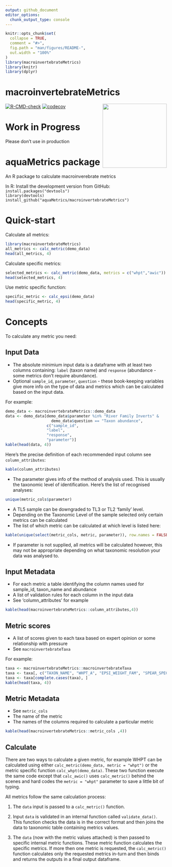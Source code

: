 ```yaml
---
output: github_document
editor_options: 
  chunk_output_type: console
---
```


<!-- README.md is generated from README.Rmd. Please edit that file -->

```r
knitr::opts_chunk$set(
  collapse = TRUE,
  comment = "#>",
  fig.path = "man/figures/README-",
  out.width = "100%"
)
library(macroinvertebrateMetrics)
library(knitr)
library(dplyr)
```

# macroinvertebrateMetrics
<img src='https://github.com/aquaMetrics/macroinvertebrateMetrics/blob/master/man/figures/macro_logo.png?raw=true' align="right" width="200" />

<!-- badges: start -->
[![R-CMD-check](https://github.com/aquaMetrics/macroinvertebrateMetrics/actions/workflows/R-CMD-check.yaml/badge.svg)](https://github.com/aquaMetrics/macroinvertebrateMetrics/actions/workflows/R-CMD-check.yaml)
[![codecov](https://codecov.io/gh/aquaMetrics/macroinvertebrateMetrics/branch/master/graph/badge.svg?token=sUCV2wxoHI)](https://codecov.io/gh/aquaMetrics/macroinvertebrateMetrics)
<!-- badges: end -->

# Work in Progress

Please don't use in production

# aquaMetrics package

An R package to calculate macroinverebrate metrics  

In R: Install the development version from GitHub:  
``install.packages("devtools")``  
``library(devtools)``   
``install_github("aquaMetrics/macroinvertebrateMetrics")``  
  
# Quick-start

Calculate all metrics:

```r
library(macroinvertebrateMetrics)
all_metrics <- calc_metric(demo_data)
head(all_metrics, 4)
```

Calculate specific metrics:

```r

selected_metrics <- calc_metric(demo_data, metrics = c("whpt","awic"))
head(selected_metrics, 4)
```

Use metric specific function:

```r

specific_metric <- calc_epsi(demo_data)
head(specific_metric, 4)
```

# Concepts

To calculate any metric you need:

## Input Data
 
- The absolute minimium input data is a dataframe with at least two columns containing: `label` (taxon name) and `response` (abundance - some metrics don't require abundance).
- Optional `sample_id`, `parameter`, `question` - these book-keeping variables give more info on the type of data and metrics which can be calculated based on the input data.

For example:

```r
demo_data <- macroinvertebrateMetrics::demo_data
data <- demo_data[demo_data$parameter %in% "River Family Inverts" &
                    demo_data$question == "Taxon abundance",  
                  c("sample_id", 
                  "label",
                  "response", 
                  "parameter")]
kable(head(data, 4))
```

Here's the precise definition of each recommended input column see `column_attributes`:
```r
kable(column_attributes)
```

- The parameter gives info of the method of analysis used. This is usually the taxonomic level of identification. Here's the list of recognised analyses:

```r
unique(metric_cols$parameter)
```

- A TL5 sample can be downgraded to TL3 or TL2 'family' level.
- Depending on the Taxonomic Level of the sample selected only certain metrics can be calculated
- The list of which metric can be calculated at which level is listed here:
```r

kable(unique(select(metric_cols, metric, parameter)), row.names = FALSE)
```


- If parameter is not supplied, all metrics will be calculated however, this may not be appropriate depending on what taxonomic resolution your data was analysed to.


## Input Metadata
- For each metric a table identifying the column names used for sample_id, taxon_name and abundance
- A list of validation rules for each column in the input data
- See 'column_attributes' for example

```r
kable(head(macroinvertebrateMetrics::column_attributes,4))
```


## Metric scores
- A list of scores given to each taxa based on expert opinion or some relationship with pressure 
- See `macroinvertebrateTaxa`

For example:

```r
taxa <- macroinvertebrateMetrics::macroinvertebrateTaxa
taxa <- taxa[, c("TAXON_NAME", "WHPT_A", "EPSI_WEIGHT_FAM", "SPEAR_SPECIES")]
taxa <- taxa[complete.cases(taxa), ]
kable(head(taxa, 4))
```

## Metric Metadata
- See `metric_cols`
- The name of the metric
- The names of the columns required to calculate a particular metric

```r
kable(head(macroinvertebrateMetrics::metric_cols ,4))
```

## Calculate

There are two ways to calculate a given metric, for example WHPT can be
calculated using either `calc_metric(demo_data, metric = "whpt")` or the metric
specific function `calc_whpt(demo_data)`. These two function execute the same
code except that `calc_awic()` uses `calc_metric()` behind the scenes and hard
codes the `metric = "whpt"` parameter to save a little bit of typing.

All metrics follow the same calculation process:

1. The `data` input is passed to a `calc_metric()` function.

2. Input `data` is validated in an internal function called `validate_data()`. This function checks the data is in the correct format and then joins the data to taxonomic table containing metrics values. 

3. The `data` (now with the metric values attached) is then passed to specific internal metric functions. These metric function calculates the specific metrics. If more then one metric is requested, the `calc_metric()` function  calculates only the requested metrics in-turn and then binds and returns the outputs in a final output dataframe. 



